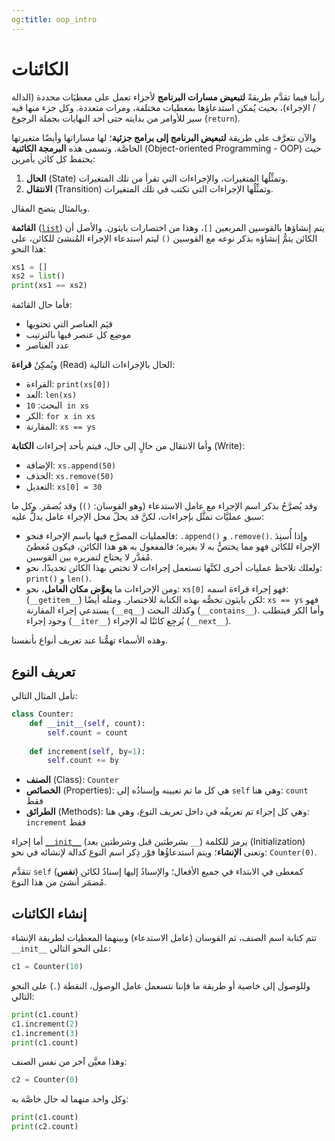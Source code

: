 ```yaml
---
og:title: oop_intro
---
```


# الكائنات

رأينا فيما تقدَّم طريقةً **لتبعيض مسارات البرنامج** لأجزاء تعمل على معطيَات محددة (الدالة / الإجراء)، بحيث يُمكن استدعاؤها بمعطيات مختلفة، ومرات متعددة. وكل جزء منها فيه سير للأوامر من بدايته حتى أحد النهايات بجملة الرجوع (`return`).

والآن نتعرَّف على طريقة **لتبعيض البرنامج إلى برامج جزئية**؛ لها مساراتها وأيضًا متغيرتها الخاصَّة. وتسمى هذه **البرمجة الكائنية**  (Object-oriented Programming - OOP) حيث يحتفظ كل كائن بأمرين:

1. **الحال** (State) وتمثِّلُها المتغيرات، والإجراءات التي تقرأ من تلك المتغيرات.
2. **الانتقال** (Transition) وتمثِّلُها الإجراءات التي تكتب في تلك المتغيرات.

وبالمثال يتضح المقال.

**القائمة** ([`list`](https://docs.python.org/3/library/stdtypes.html#list)) يتم إنشاؤها بالقوسين المربعين `[]`، وهذا من اختصارات بايثون. والأصل أن الكائن يتمُّ إنشاؤه بذكر نوعه مع القوسين `()` ليتم استدعاء الإجراء المُنشئ للكائن، على هذا النحو:

```python
xs1 = []
xs2 = list()
print(xs1 == xs2)
```

فأما حال القائمة:

- قيَم العناصر التي تحتويها
- موضِع كل عنصر فيها بالترتيب
- عدد العناصر

ويُمكِنُ **قراءة** (Read) الحال بالإجراءات التالية:

- القراءة: `print(xs[0])`
- العد: `len(xs)`
- البحث: `10 in xs`
- الكر: `for x in xs`
- المقارنة: `xs == ys`

وأما الانتقال من حالٍ إلى حال، فيتم بأحد إجراءات **الكتابة** (Write):

- الإضافة: `xs.append(50)`
- الحذف: ` xs.remove(50)`
- التعديل: `xs[0] = 30`

وقد يُصرَّحُ بذكر اسم الإجراء مع عامل الاستدعاء (وهو القوسان: `()`) وقد يُضمَر.
وكل ما سبق عمليَّات تمثَّل بإجراءات، لكنَّ قد يحلّ محل الإجراء عامل يدلُّ عليه:

- فالعمليات المصرَّح فيها باسم الإجراء فنحو: `.append()` و `.remove()`. وإذا أُسنِدَ الإجراء للكائن فهو مما يختصُّ به لا بغيره؛ فالمفعول به هو هذا الكائن، فيكون مُعطىً مُقدَّر لا يحتاج لتمريره بين القوسين.
- ولعلك تلاحظ عمليات أخرى لكنَّها تستعمل إجراءات لا تختص بهذا الكائن تحديدًا، نحو: `print()` و `len()`.
- ومن الإجراءات ما **يعوَّض مكان العامل**، نحو: `xs[0]` فهو إجراء قراءة اسمه: (`__getitem__`) لكن بايثون تخصُّه بهذه الكتابة للاختصار. ومثله أيضًا: `xs == ys` فهو يستدعي إجراء المقارنة (`__eq__`) وكذلك البحث (`__contains__`).
وأما الكر فيتطلب وجود إجراء (`__iter__`) يُرجِع كائنًا له الإجراء (`__next__`).

وهذه الأسماء تهمُّنا عند تعريف أنواع بأنفسنا.

## تعريف النوع

تأمل المثال التالي:

```python
class Counter:
    def __init__(self, count):
        self.count = count
    
    def increment(self, by=1):
        self.count += by
```

- **الصنف** (Class): `Counter`
- **الخصائص** (Properties): هي كل ما تم تعيينه وإسنادُه إلى `self` وهي هنا: `count` فقط
- **الطرائق** (Methods): وهي كل إجراء تم تعريفُه في داخل تعريف النوع، وهي هنا: `increment` فقط

أما إجراء [`__init__`](https://docs.python.org/3/reference/datamodel.html#object.__init__) (بشرطتين قبل وشرطتين بعد `__`) يرمز للكلمة (Initialization) وتعنى **الإنشاء**؛ ويتم استدعاؤُها فوْر ذِكر اسم النوع كدالة لإنشائه في نحو: `Counter(0)`.

تتقدَّم `self` (**نفس**) كمعطى في الابتداء في جميع الأفعال؛ والإسنادُ إليها إسنادٌ لكائن مُضمَر أنشئ من هذا النوع.

## إنشاء الكائنات

تتم كتابة اسم الصنف، ثم القوسان (عامل الاستدعاء) وبينهما المعطيات لطريقة الإنشاء `__init__` على النحو التالي:

```python
c1 = Counter(10)
```

وللوصول إلى خاصية أو طريقة ما فإننا نتسعمل عامل الوصول، النقطة (`.`) على النحو التالي:

```python
print(c1.count)
c1.increment(2)
c1.increment(3)
print(c1.count)
```


وهذا معيَّن آخر من نفس الصنف:

```python
c2 = Counter(0)
```

وكل واحد منهما له حال خاصَّة به:

```python
print(c1.count)
print(c2.count)
```
